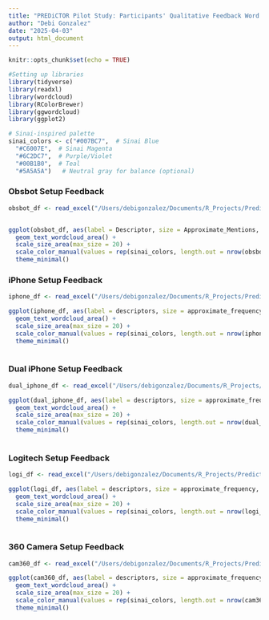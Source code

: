 ```yaml
---
title: "PREDiCTOR Pilot Study: Participants' Qualitative Feedback Word Clouds"
author: "Debi Gonzalez"
date: "2025-04-03"
output: html_document
---
```


```r
knitr::opts_chunk$set(echo = TRUE)

#Setting up libraries
library(tidyverse)
library(readxl)
library(wordcloud)
library(RColorBrewer)
library(ggwordcloud)
library(ggplot2)

# Sinai-inspired palette
sinai_colors <- c("#007BC7",  # Sinai Blue
  "#C6007E",  # Sinai Magenta
  "#6C2DC7",  # Purple/Violet
  "#00B1B0",  # Teal
  "#5A5A5A")   # Neutral gray for balance (optional)

```

### Obsbot Setup Feedback
```r
obsbot_df <- read_excel("/Users/debigonzalez/Documents/R_Projects/Predictor_Pilot_Qual/obsbot_descriptor_frequencies.xlsx")


ggplot(obsbot_df, aes(label = Descriptor, size = Approximate_Mentions, color = sample(Descriptor))) +
  geom_text_wordcloud_area() +
  scale_size_area(max_size = 20) +
  scale_color_manual(values = rep(sinai_colors, length.out = nrow(obsbot_df))) +
  theme_minimal()
```

### iPhone Setup Feedback
```r
iphone_df <- read_excel("/Users/debigonzalez/Documents/R_Projects/Predictor_Pilot_Qual/single_iphone_descriptors.xlsx")

ggplot(iphone_df, aes(label = descriptors, size = approximate_frequency, color = sample(descriptors))) +
  geom_text_wordcloud_area() +
  scale_size_area(max_size = 20) +
  scale_color_manual(values = rep(sinai_colors, length.out = nrow(iphone_df))) +
  theme_minimal()
  
```

### Dual iPhone Setup Feedback
```r
dual_iphone_df <- read_excel("/Users/debigonzalez/Documents/R_Projects/Predictor_Pilot_Qual/dual_iphone_descriptors.xlsx")

ggplot(dual_iphone_df, aes(label = descriptors, size = approximate_frequency, color = sample(descriptors))) +
  geom_text_wordcloud_area() +
  scale_size_area(max_size = 20) +
  scale_color_manual(values = rep(sinai_colors, length.out = nrow(dual_iphone_df))) +
  theme_minimal()
  
```

### Logitech Setup Feedback
```r
logi_df <- read_excel("/Users/debigonzalez/Documents/R_Projects/Predictor_Pilot_Qual/logitech_descriptors.xlsx")

ggplot(logi_df, aes(label = descriptors, size = approximate_frequency, color = sample(descriptors))) +
  geom_text_wordcloud_area() +
  scale_size_area(max_size = 20) +
  scale_color_manual(values = rep(sinai_colors, length.out = nrow(logi_df))) +
  theme_minimal()
  
```

### 360 Camera Setup Feedback
```r
cam360_df <- read_excel("/Users/debigonzalez/Documents/R_Projects/Predictor_Pilot_Qual/camera360_descriptors.xlsx")

ggplot(cam360_df, aes(label = descriptors, size = approximate_frequency, color = sample(descriptors))) +
  geom_text_wordcloud_area() +
  scale_size_area(max_size = 20) +
  scale_color_manual(values = rep(sinai_colors, length.out = nrow(cam360_df))) +
  theme_minimal()
  
```
